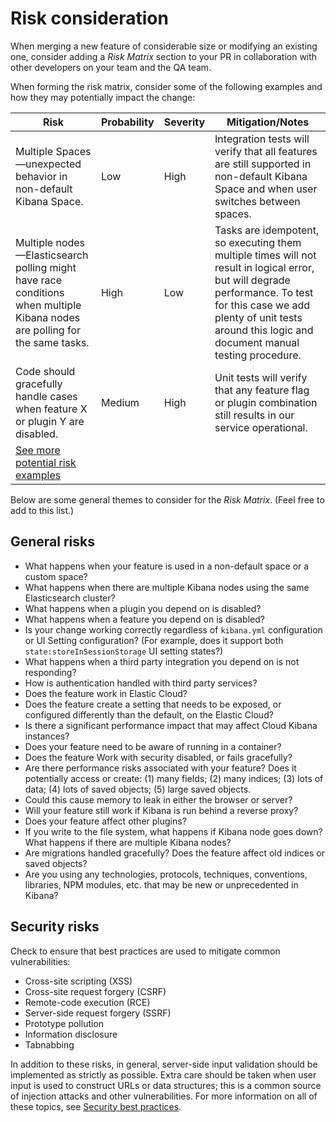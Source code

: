 # Risk consideration

When merging a new feature of considerable size or modifying an existing one,
consider adding a *Risk Matrix* section to your PR in collaboration with other
developers on your team and the QA team.

When forming the risk matrix, consider some of the following examples and how they may potentially impact the change:

| Risk                      | Probability | Severity | Mitigation/Notes        |
|---------------------------|-------------|----------|-------------------------|
| Multiple Spaces&mdash;unexpected behavior in non-default Kibana Space. | Low | High | Integration tests will verify that all features are still supported in non-default Kibana Space and when user switches between spaces. |
| Multiple nodes&mdash;Elasticsearch polling might have race conditions when multiple Kibana nodes are polling for the same tasks. | High | Low | Tasks are idempotent, so executing them multiple times will not result in logical error, but will degrade performance. To test for this case we add plenty of unit tests around this logic and document manual testing procedure. |
| Code should gracefully handle cases when feature X or plugin Y are disabled. | Medium | High | Unit tests will verify that any feature flag or plugin combination still results in our service operational. |
| [See more potential risk examples](https://github.com/elastic/kibana/blob/main/RISK_MATRIX.mdx) |

Below are some general themes to consider for the *Risk Matrix*. (Feel free to
add to this list.)


## General risks

- What happens when your feature is used in a non-default space or a custom
  space?
- What happens when there are multiple Kibana nodes using the same Elasticsearch
  cluster?
- What happens when a plugin you depend on is disabled?
- What happens when a feature you depend on is disabled?
- Is your change working correctly regardless of `kibana.yml` configuration or
  UI Setting configuration? (For example, does it support both
  `state:storeInSessionStorage` UI setting states?)
- What happens when a third party integration you depend on is not responding?
- How is authentication handled with third party services?
- Does the feature work in Elastic Cloud?
- Does the feature create a setting that needs to be exposed, or configured
  differently than the default, on the Elastic Cloud?
- Is there a significant performance impact that may affect Cloud Kibana
  instances?
- Does your feature need to be aware of running in a container?
- Does the feature Work with security disabled, or fails gracefully?
- Are there performance risks associated with your feature? Does it potentially
  access or create: (1) many fields; (2) many indices; (3) lots of data;
  (4) lots of saved objects; (5) large saved objects.
- Could this cause memory to leak in either the browser or server?
- Will your feature still work if Kibana is run behind a reverse proxy?
- Does your feature affect other plugins?
- If you write to the file system, what happens if Kibana node goes down? What
  happens if there are multiple Kibana nodes?
- Are migrations handled gracefully? Does the feature affect old indices or
  saved objects?
- Are you using any technologies, protocols, techniques, conventions, libraries,
  NPM modules, etc. that may be new or unprecedented in Kibana?


## Security risks

Check to ensure that best practices are used to mitigate common vulnerabilities:

- Cross-site scripting (XSS)
- Cross-site request forgery (CSRF)
- Remote-code execution (RCE)
- Server-side request forgery (SSRF)
- Prototype pollution
- Information disclosure
- Tabnabbing

In addition to these risks, in general, server-side input validation should be
implemented as strictly as possible. Extra care should be taken when user input
is used to construct URLs or data structures; this is a common source of
injection attacks and other vulnerabilities. For more information on all of
these topics, see [Security best practices][security-best-practices].

[security-best-practices]: https://www.elastic.co/guide/en/kibana/master/security-best-practices.html

